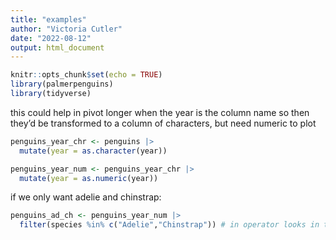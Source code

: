 ```yaml
---
title: "examples"
author: "Victoria Cutler"
date: "2022-08-12"
output: html_document
---
```


```r
knitr::opts_chunk$set(echo = TRUE)
library(palmerpenguins)
library(tidyverse)
```

this could help in pivot longer when the year is the column name so then they'd be transformed to a column of characters, but need numeric to plot
```r
penguins_year_chr <- penguins |> 
  mutate(year = as.character(year))

penguins_year_num <- penguins_year_chr |> 
  mutate(year = as.numeric(year))

```

if we only want adelie and chinstrap:
```r
penguins_ad_ch <- penguins_year_num |> 
  filter(species %in% c("Adelie","Chinstrap")) # in operator looks in the row to see if either of these is in 
```


